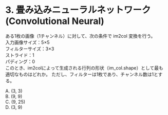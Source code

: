 # 3. 畳み込みニューラルネットワーク (Convolutional Neural)

ある1枚の画像（1チャンネル）に対して、次の条件で im2col 変換を行う。  
入力画像サイズ：5×5  
フィルターサイズ：3×3  
ストライド：1  
パディング：0  
このとき、im2colによって生成される行列の形状（im_col.shape）として最も適切なものはどれか。
ただし、フィルターは1枚であり、チャンネル数は1とする。

A. (3, 3)  
B. (9, 9)  
C. (9, 25)  
D. (3, 9)  

